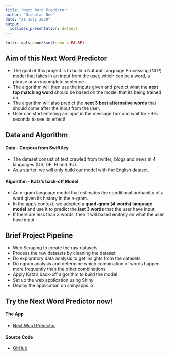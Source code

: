 ```yaml
---
title: "Next Word Predictor"
author: "Nicholas Neo"
date: "21 July 2020"
output:
  ioslides_presentation: default
---
```


```r
knitr::opts_chunk$set(echo = FALSE)
```

## Aim of this Next Word Predictor

- The goal of this project is to build a Natural Language Processing (NLP) model that takes in an input from the user, which can be a word, a phrase or an incomplete sentence.
- The algorithm will then use the inputs given and predict what the **next top matching word** should be based on the model that its being trained on.
- The algorithm will also predict the **next 3 best alternative words** that should come after the input from the user.
- User can start entering an input in the message box and wait for ~3-5 seconds to see its effect!

## Data and Algorithm
#### Data - **Corpora from SwiftKey**
- The dataset consist of text crawled from twitter, blogs and news in 4 languages (US, DE, FI and RU).
- As a starter, we will only build our model with the English dataset.

#### Algorithm - **Katz's back-off Model**
- An n-gram language model that estimates the conditional probabilty of a word given its history in the n-gram.
- In the app's context, we adopted a **quad-gram (4 words) language model** and use it to predict the **last 3 words** that the user have input.
- If there are less than 3 words, then it will based enitrely on what the user have input.

## Brief Project Pipeline
- Web Scraping to create the raw datasets
- Process the raw datasets by cleaning the dataset
- Do exploratory data analysis to get insights from the datasets
- Do ngram analysis and determine which combination of words happen more frequently than the other combinations
- Apply Katz's back-off algorithm to build the model
- Set up the web application using Shiny
- Deploy the application on shinyapps.io

## Try the **Next Word Predictor** now!
#### The App
- [Next Word Predictor](https://thatnicneo.shinyapps.io/next-word-predictor/)

#### Source Code
- [GitHub](https://github.com/nicholasneo78/next-word-predictor)

